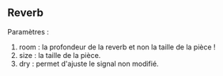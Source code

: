 == Reverb ==
Paramètres : 
# room : la profondeur de la reverb et non la taille de la pièce !
# size : la taille de la pièce.
# dry : permet d'ajuste le signal non modifié.